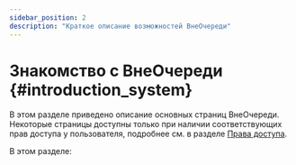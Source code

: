 ```yaml
---
sidebar_position: 2
description: "Краткое описание возможностей ВнеОчереди"
---
```

# Знакомство с ВнеОчереди {#introduction_system}



В этом разделе приведено описание основных страниц ВнеОчереди. Некоторые страницы доступны только при наличии соответствующих прав доступа у пользователя, подробнее см. в разделе [Права доступа](../account_management/access_rights.mdx).

В этом разделе:
<DocCardList/>

[//]: # (-   [Главная страница]&#40;main_page.mdx&#41;)

[//]: # (-   [Страница места]&#40;shop_page.mdx&#41;)

[//]: # (-   [Страница очереди]&#40;line_page.mdx&#41;)

